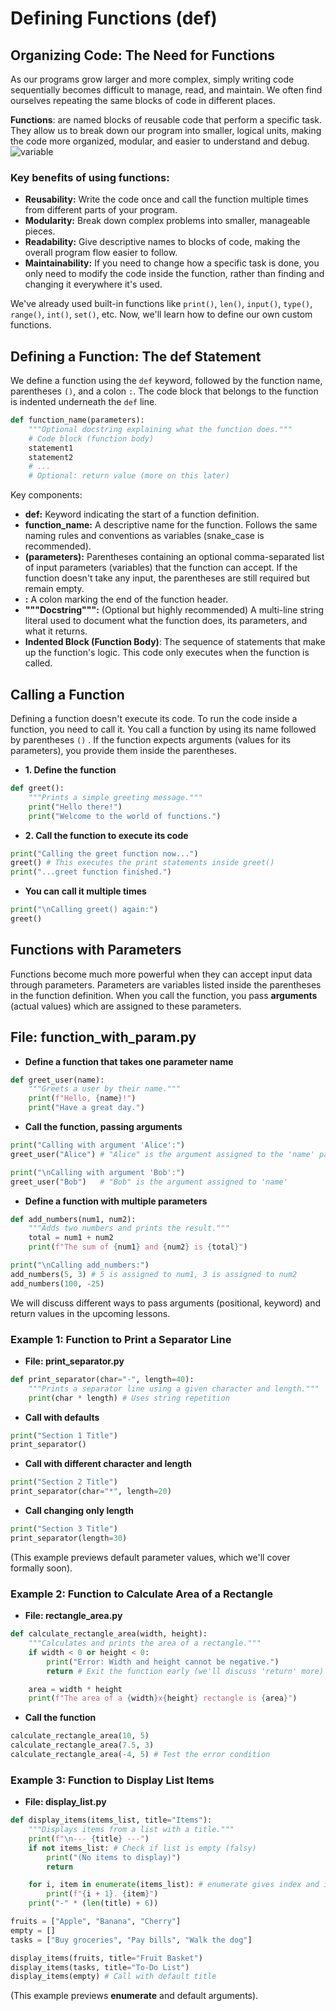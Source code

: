 
# Defining Functions (**def**)

## Organizing Code: The Need for Functions
<section id="the-need-for-functions"></section>

As our programs grow larger and more complex, simply writing code sequentially becomes difficult to manage, read, and maintain. We often find ourselves repeating the same blocks of code in different places.

**Functions**: are named blocks of reusable code that perform a specific task. They allow us to break down our program into smaller, logical units, making the code more organized, modular, and easier to understand and debug.
<img src="/images/functions.png" alt="variable" className="w-150 h-100 mx-auto" />
### Key benefits of using functions:

*   **Reusability:** Write the code once and call the function multiple times from different parts of your program.
*   **Modularity:** Break down complex problems into smaller, manageable pieces.
*   **Readability:** Give descriptive names to blocks of code, making the overall program flow easier to follow.
*   **Maintainability:** If you need to change how a specific task is done, you only need to modify the code inside the function, rather than finding and changing it everywhere it's used.

We've already used built-in functions like `print()`, `len()`, `input()`, `type()`, `range()`, `int()`, `set()`, etc. Now, we'll learn how to define our own custom functions.

## Defining a Function: The def Statement
<section id="defining-a-function-the-def-statement"></section>

We define a function using the `def` keyword, followed by the function name, parentheses `()`, and a colon `:`. The code block that belongs to the function is indented underneath the `def` line.

```python
def function_name(parameters):
    """Optional docstring explaining what the function does."""
    # Code block (function body)
    statement1
    statement2
    # ...
    # Optional: return value (more on this later)
```

Key components:

*   **def:** Keyword indicating the start of a function definition.
*   **function_name:** A descriptive name for the function. Follows the same naming rules and conventions as variables (snake_case is recommended).
*   **(parameters):** Parentheses containing an optional comma-separated list of input parameters (variables) that the function can accept. If the function doesn't take any input, the parentheses are still required but remain empty.
*   **:** A colon marking the end of the function header.
*   **"""Docstring""":** (Optional but highly recommended) A multi-line string literal used to document what the function does, its parameters, and what it returns.
*   **Indented Block (Function Body)**: The sequence of statements that make up the function's logic. This code only executes when the function is called.

## Calling a Function
<section id="calling-a-function"></section>

Defining a function doesn't execute its code. To run the code inside a function, you need to call it. You call a function by using its name followed by parentheses `()` . If the function expects arguments (values for its parameters), you provide them inside the parentheses.

* **1. Define the function**
```python
def greet():
    """Prints a simple greeting message."""
    print("Hello there!")
    print("Welcome to the world of functions.")
```
* **2. Call the function to execute its code**
```python
print("Calling the greet function now...")
greet() # This executes the print statements inside greet()
print("...greet function finished.")
```
* **You can call it multiple times**
```python
print("\nCalling greet() again:")
greet()
```

## Functions with Parameters
<section id="functions-with-parameters"></section>

Functions become much more powerful when they can accept input data through parameters. Parameters are variables listed inside the parentheses in the function definition. When you call the function, you pass **arguments** (actual values) which are assigned to these parameters.


## File: function_with_param.py

* **Define a function that takes one parameter name**
```python
def greet_user(name):
    """Greets a user by their name."""
    print(f"Hello, {name}!")
    print("Have a great day.")
```
* **Call the function, passing arguments**
```python
print("Calling with argument 'Alice':")
greet_user("Alice") # "Alice" is the argument assigned to the 'name' parameter

print("\nCalling with argument 'Bob':")
greet_user("Bob")   # "Bob" is the argument assigned to 'name'
```
* **Define a function with multiple parameters**
```python
def add_numbers(num1, num2):
    """Adds two numbers and prints the result."""
    total = num1 + num2
    print(f"The sum of {num1} and {num2} is {total}")

print("\nCalling add_numbers:")
add_numbers(5, 3) # 5 is assigned to num1, 3 is assigned to num2
add_numbers(100, -25)
```

We will discuss different ways to pass arguments (positional, keyword) and return values in the upcoming lessons.

### Example 1: Function to Print a Separator Line
<section id="example-1-function-to-print-a-separator-line"></section>


* **File: print_separator.py**
```python
def print_separator(char="-", length=40):
    """Prints a separator line using a given character and length."""
    print(char * length) # Uses string repetition
```
* **Call with defaults**
```python
print("Section 1 Title")
print_separator()
```
* **Call with different character and length**
```python
print("Section 2 Title")
print_separator(char="*", length=20)
```
* **Call changing only length**
```python
print("Section 3 Title")
print_separator(length=30)
```

(This example previews default parameter values, which we'll cover formally soon).

### Example 2: Function to Calculate Area of a Rectangle
<section id="example-2-function-to-calculate-area-of-a-rectangle"></section>


* **File: rectangle_area.py**
```python
def calculate_rectangle_area(width, height):
    """Calculates and prints the area of a rectangle."""
    if width < 0 or height < 0:
        print("Error: Width and height cannot be negative.")
        return # Exit the function early (we'll discuss 'return' more)

    area = width * height
    print(f"The area of a {width}x{height} rectangle is {area}")
```
* **Call the function**
```python
calculate_rectangle_area(10, 5)
calculate_rectangle_area(7.5, 3)
calculate_rectangle_area(-4, 5) # Test the error condition
```

### Example 3: Function to Display List Items
<section id="example-3-function-to-display-list-items"></section>


* **File: display_list.py**
```python
def display_items(items_list, title="Items"):
    """Displays items from a list with a title."""
    print(f"\n--- {title} ---")
    if not items_list: # Check if list is empty (falsy)
        print("(No items to display)")
        return

    for i, item in enumerate(items_list): # enumerate gives index and item
        print(f"{i + 1}. {item}")
    print("-" * (len(title) + 6))

fruits = ["Apple", "Banana", "Cherry"]
empty = []
tasks = ["Buy groceries", "Pay bills", "Walk the dog"]

display_items(fruits, title="Fruit Basket")
display_items(tasks, title="To-Do List")
display_items(empty) # Call with default title
```

(This example previews **enumerate** and default arguments).


<Quiz questions={pythonQuiz} />
